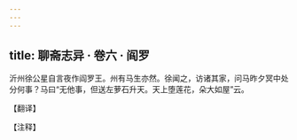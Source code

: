 ```yaml
---
---
---
```

title: 聊斋志异 · 卷六 · 阎罗
---

沂州徐公星自言夜作阎罗王。州有马生亦然。徐闻之，访诸其家，问马昨夕冥中处分何事？马曰“无他事，但送左萝石升天。天上堕莲花，朵大如屋”云。

【翻译】

【注释】

